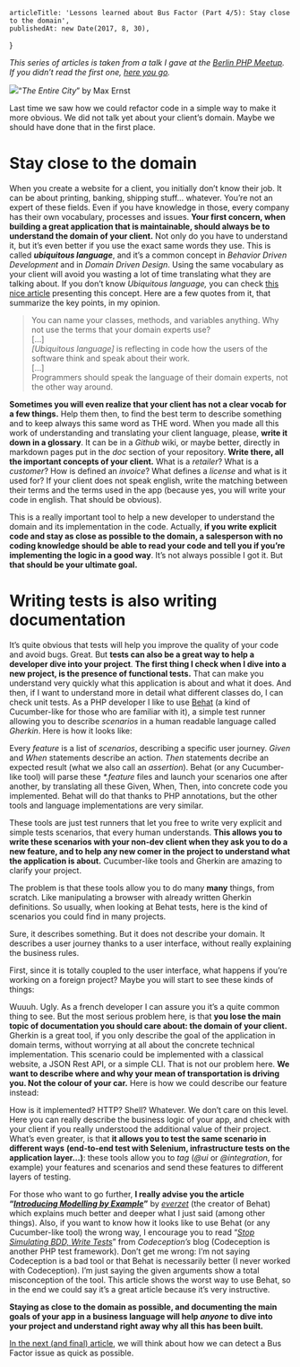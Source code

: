 
<Layout>


    articleTitle: 'Lessons learned about Bus Factor (Part 4/5): Stay close to the domain',
    publishedAt: new Date(2017, 8, 30),
}

<ArticleInfos meta={meta} />


_This series of articles is taken from a talk I gave at the_ [_Berlin PHP Meetup_](https://twitter.com/bephpug)_. If you didn’t read the first one,_ [_here you go_](https://medium.com/@einenlum/lessons-learned-about-bus-factor-1-5-introduction-994b3b0332d3)_._

![](https://miro.medium.com/max/1400/1*DobtLksArQBUEeB-qMA2dw.jpeg)“_The Entire City_” by Max Ernst

Last time we saw how we could refactor code in a simple way to make it more obvious. We did not talk yet about your client’s domain. Maybe we should have done that in the first place.

Stay close to the domain
========================

When you create a website for a client, you initially don’t know their job. It can be about printing, banking, shipping stuff… whatever. You’re not an expert of these fields. Even if you have knowledge in those, every company has their own vocabulary, processes and issues. **Your first concern, when building a great application that is maintainable, should always be to understand the domain of your client.** Not only do you have to understand it, but it’s even better if you use the exact same words they use. This is called **_ubiquitous language_**, and it’s a common concept in _Behavior Driven Development_ and in _Domain Driven Design_. Using the same vocabulary as your client will avoid you wasting a lot of time translating what they are talking about. If you don’t know _Ubiquitous language,_ you can check [this nice article](http://www.jamesshore.com/Agile-Book/ubiquitous_language.html) presenting this concept. Here are a few quotes from it, that summarize the key points, in my opinion.

> You can name your classes, methods, and variables anything. Why not use the terms that your domain experts use?  
> \[…\]  
> _\[Ubiquitous language\]_ is reflecting in code how the users of the software think and speak about their work.  
> \[…\]  
> Programmers should speak the language of their domain experts, not the other way around.

**Sometimes you will even realize that your client has not a clear vocab for a few things.** Help them then, to find the best term to describe something and to keep always this same word as THE word. When you made all this work of understanding and translating your client language, please, **write it down in a glossary**. It can be in a _Github_ wiki, or maybe better, directly in markdown pages put in the _doc_ section of your repository. **Write there, all the important concepts of your client.** What is a _retailer_? What is a _customer_? How is defined an _invoice_? What defines a _license_ and what is it used for? If your client does not speak english, write the matching between their terms and the terms used in the app (because yes, you will write your code in english. That should be obvious).

This is a really important tool to help a new developer to understand the domain and its implementation in the code. Actually, **if you write explicit code and stay as close as possible to the domain, a salesperson with no coding knowledge should be able to read your code and tell you if you’re implementing the logic in a good way**. It’s not always possible I got it. But **that should be your ultimate goal.**

Writing tests is also writing documentation
===========================================

It’s quite obvious that tests will help you improve the quality of your code and avoid bugs. Great. But **tests can also be a great way to help a developer dive into your project**. **The first thing I check when I dive into a new project, is the presence of functional tests.** That can make you understand very quickly what this application is about and what it does. And then, if I want to understand more in detail what different classes do, I can check unit tests. As a PHP developer I like to use [Behat](http://behat.org/en/latest/) (a kind of Cucumber-like for those who are familiar with it), a simple test runner allowing you to describe _scenarios_ in a human readable language called _Gherkin_. Here is how it looks like:

Every _feature_ is a list of _scenarios_, describing a specific user journey. _Given_ and _When_ statements describe an action. _Then_ statements decribe an expected result (what we also call an _assertion_). Behat (or any Cucumber-like tool) will parse these _\*.feature_ files and launch your scenarios one after another, by translating all these Given, When, Then, into concrete code you implemented. Behat will do that thanks to PHP annotations, but the other tools and language implementations are very similar.

These tools are just test runners that let you free to write very explicit and simple tests scenarios, that every human understands. **This allows you to write these scenarios with your non-dev client when they ask you to do a new feature, and to help any new comer in the project to understand what the application is about.** Cucumber-like tools and Gherkin are amazing to clarify your project.

The problem is that these tools allow you to do many **many** things, from scratch. Like manipulating a browser with already written Gherkin definitions. So usually, when looking at Behat tests, here is the kind of scenarios you could find in many projects.

Sure, it describes something. But it does not describe your domain. It describes a user journey thanks to a user interface, without really explaining the business rules.

First, since it is totally coupled to the user interface, what happens if you’re working on a foreign project? Maybe you will start to see these kinds of things:

Wuuuh. Ugly. As a french developer I can assure you it’s a quite common thing to see. But the most serious problem here, is that **you lose the main topic of documentation you should care about: the domain of your client.** Gherkin is a great tool, if you only describe the goal of the application in domain terms, without worrying at all about the concrete technical implementation. This scenario could be implemented with a classical website, a JSON Rest API, or a simple CLI. That is not our problem here. **We want to describe where and why your mean of transportation is driving you. Not the colour of your car.** Here is how we could describe our feature instead:

How is it implemented? HTTP? Shell? Whatever. We don’t care on this level. Here you can really describe the business logic of your app, and check with your client if you really understood the additional value of their project. What’s even greater, is that **it allows you to test the same scenario in different ways** **(end-to-end test with Selenium, infrastructure tests on the application layer…)**: these tools allow you to _tag_ (_@ui_ or _@integration_, for example)  your features and scenarios and send these features to different layers of testing.

For those who want to go further, **I really advise you the article “**[**_Introducing Modelling by Example_**](http://stakeholderwhisperer.com/posts/2014/10/introducing-modelling-by-example)**”** by [_everzet_](https://medium.com/u/966f5e8d0a64?source=post_page-----b0d315195678--------------------------------) (the creator of Behat) which explains much better and deeper what I just said (among other things). Also, if you want to know how it looks like to use Behat (or any Cucumber-like tool) the wrong way, I encourage you to read “[_Stop Simulating BDD, Write Tests_](http://codeception.com/12-20-2012/not-bdd.html)” from _Codeception’s_ blog (Codeception is another PHP test framework). Don’t get me wrong: I’m not saying Codeception is a bad tool or that Behat is necessarily better (I never worked with Codeception). I’m just saying the given arguments show a total misconception of the tool. This article shows the worst way to use Behat, so in the end we could say it’s a great article because it’s very instructive.

**Staying as close to the domain as possible, and documenting the main goals of your app in a business language will help _anyone_ to dive into your project and understand right away why all this has been built.**

[In the next (and final) article](https://medium.com/@einenlum/lessons-learned-about-bus-factor-part-5-5-detect-it-before-it-is-too-late-adbb1784078f), we will think about how we can detect a Bus Factor issue as quick as possible.


</Layout>
